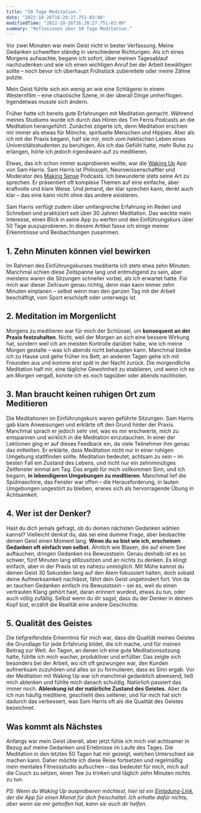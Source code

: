 ```yaml
---
title: "50 Tage Meditation."
date: "2022-10-26T16:20:27.751-03:00"
modifiedTime: "2022-10-26T16:20:27.751-03:00"
summary: "Reflexionen über 50 Tage Meditation."
---
```


Vor zwei Monaten war mein Geist nicht in bester Verfassung. Meine Gedanken schweiften ständig in verschiedene Richtungen. Als ich eines Morgens aufwachte, begann ich sofort, über meinen Tagesablauf nachzudenken und wie ich einen wichtigen Anruf bei der Arbeit bewältigen sollte – noch bevor ich überhaupt Frühstück zubereitete oder meine Zähne putzte.

Mein Geist fühlte sich ein wenig an wie eine Schlägerei in einem Westernfilm – eine chaotische Szene, in der überall Dinge umherflogen. Irgendetwas musste sich ändern.

Früher hatte ich bereits gute Erfahrungen mit Meditation gemacht. Während meines Studiums wurde ich durch das Hören des Tim Ferris Podcasts an die Meditation herangeführt. Zunächst zögerte ich, denn Meditation erschien mir immer als etwas für Mönche, spirituelle Menschen und Hippies. Aber als ich mit der Praxis begann, half sie mir, mich vom hektischen Leben eines Universitätsstudenten zu beruhigen. Als ich das Gefühl hatte, mehr Ruhe zu erlangen, hörte ich jedoch irgendwann auf zu meditieren.

Etwas, das ich schon immer ausprobieren wollte, war die [Waking Up](https://www.wakingup.com) App von Sam Harris. Sam Harris ist Philosoph, Neurowissenschaftler und Moderator des [Making Sense](https://samharris.org/podcast/) Podcasts. Ich bewunderte stets seine Art zu sprechen. Er präsentiert oft komplexe Themen auf eine einfache, aber kraftvolle und klare Weise. Und jemand, der klar sprechen kann, denkt auch klar – das eine kann nicht ohne das andere existieren.

Sam Harris verfügt zudem über umfangreiche Erfahrung im Reden und Schreiben und praktiziert seit über 30 Jahren Meditation. Das weckte mein Interesse, einen Blick in seine App zu werfen und den Einführungskurs über 50 Tage auszuprobieren. In diesem Artikel fasse ich einige meiner Erkenntnisse und Beobachtungen zusammen.

## 1. Zehn Minuten können viel bewirken

Im Rahmen des Einführungskurses meditierte ich stets etwa zehn Minuten. Manchmal schien diese Zeitspanne lang und entmutigend zu sein, aber meistens waren die Sitzungen schneller vorbei, als ich erwartet hatte. Für mich war dieser Zeitraum genau richtig, denn man kann immer zehn Minuten einplanen – selbst wenn man den ganzen Tag mit der Arbeit beschäftigt, vom Sport erschöpft oder unterwegs ist.

## 2. Meditation im Morgenlicht

Morgens zu meditieren war für mich der Schlüssel, um **konsequent an der Praxis festzuhalten**. Nicht, weil der Morgen an sich eine bessere Wirkung hat, sondern weil ich am meisten Kontrolle darüber habe, wie ich meine Morgen gestalte – was ich abends nicht behaupten kann. Manchmal bleibe ich zu Hause und gehe früher ins Bett, an anderen Tagen gehe ich mit Freunden aus und komme erst spät in der Nacht zurück. Die morgendliche Meditation half mir, eine tägliche Gewohnheit zu etablieren, und wenn ich es am Morgen vergaß, konnte ich es noch tagsüber oder abends nachholen.

## 3. Man braucht keinen ruhigen Ort zum Meditieren

Die Meditationen im Einführungskurs waren geführte Sitzungen. Sam Harris gab klare Anweisungen und erklärte oft den Grund hinter der Praxis. Manchmal sprach er jedoch sehr viel, was es mir erschwerte, mich zu entspannen und wirklich in die Meditation einzutauchen. In einer der Lektionen ging er auf dieses Feedback ein, da viele Teilnehmer ihm genau das mitteilten. Er erklärte, dass Meditation nicht nur in einer ruhigen Umgebung stattfinden sollte. Meditation bedeutet, achtsam zu sein – im besten Fall ein Zustand des Lebens, und nicht nur ein zehnminütiges Zeitfenster einmal am Tag. Das ergab für mich vollkommen Sinn, und ich begann, **in lebendigeren Umgebungen zu meditieren**. Manchmal lief die Spülmaschine, das Fenster war offen – die Herausforderung, in lauten Umgebungen ungestört zu bleiben, erwies sich als hervorragende Übung in Achtsamkeit.

## 4. Wer ist der Denker?

Hast du dich jemals gefragt, ob du deinen nächsten Gedanken wählen kannst? Vielleicht denkst du, das sei eine dumme Frage, aber beobachte deinen Geist einen Moment lang. **Wenn du so bist wie ich, erscheinen Gedanken oft einfach von selbst.** Ähnlich wie Blasen, die auf einem See auftauchen, dringen Gedanken ins Bewusstsein. Genau deshalb ist es so schwer, fünf Minuten lang stillzusitzen und an nichts zu denken. Es klingt einfach, aber in der Praxis ist es nahezu unmöglich. Mit Mühe kannst du deinen Geist 30 Sekunden lang auf den Atem fokussiert halten, doch sobald deine Aufmerksamkeit nachlässt, fährt dein Geist ungehindert fort. Von da an tauchen Gedanken einfach ins Bewusstsein – sei es, weil du einen vertrauten Klang gehört hast, daran erinnert wurdest, etwas zu tun, oder auch völlig zufällig. Selbst wenn du dir sagst, dass du der Denker in deinem Kopf bist, erzählt die Realität eine andere Geschichte.

## 5. Qualität des Geistes

Die tiefgreifendste Erkenntnis für mich war, dass die Qualität meines Geistes die Grundlage für jede Erfahrung bildet, die ich mache, und für meinen Beitrag zur Welt. An Tagen, an denen ich eine gute Meditationssitzung hatte, fühlte ich mich wacher, produktiver und erfüllter. Das zeigte sich besonders bei der Arbeit, wo ich oft gezwungen war, den Kunden aufmerksam zuzuhören und alles so zu formulieren, dass es Sinn ergab. Vor der Meditation mit Waking Up war ich manchmal gedanklich abwesend, ließ mich ablenken und fühlte mich danach schuldig. Natürlich passiert das immer noch. **Ablenkung ist der natürliche Zustand des Geistes.** Aber da ich nun häufig meditiere, geschieht dies seltener, und für mich hat sich dadurch das verbessert, was Sam Harris oft als die Qualität des Geistes bezeichnet.

## Was kommt als Nächstes

Anfangs war mein Geist überall, aber jetzt fühle ich mich viel achtsamer in Bezug auf meine Gedanken und Erlebnisse im Laufe des Tages. Die Meditation in den letzten 50 Tagen hat mir gezeigt, welchen Unterschied sie machen kann. Daher möchte ich diese Reise fortsetzen und regelmäßig mein mentales Fitnessstudio aufsuchen – das bedeutet für mich, mich auf die Couch zu setzen, einen Tee zu trinken und täglich zehn Minuten nichts zu tun.

_PS: Wenn du Waking Up ausprobieren möchtest, hier ist ein [Einladung-Link](https://share.wakingup.com/327932), der die App für einen Monat für dich freischaltet. Ich erhalte dafür nichts, aber wenn sie mir geholfen hat, kann sie auch dir helfen._
